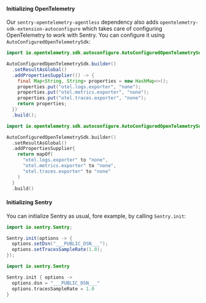 #### Initializing OpenTelemetry

Our `sentry-opentelemetry-agentless` dependency also adds `opentelemetry-sdk-extension-autoconfigure` which takes care of configuring OpenTelemetry to work with Sentry. You can configure it using `AutoConfiguredOpenTelemetrySdk`:

```java {tabTitle: Java}
import io.opentelemetry.sdk.autoconfigure.AutoConfiguredOpenTelemetrySdk;

AutoConfiguredOpenTelemetrySdk.builder()
  .setResultAsGlobal()
  .addPropertiesSupplier(() -> {
    final Map<String, String> properties = new HashMap<>();
    properties.put("otel.logs.exporter", "none");
    properties.put("otel.metrics.exporter", "none");
    properties.put("otel.traces.exporter", "none");
    return properties;
  })
  .build();
```

```kotlin {tabTitle: Kotlin}
import io.opentelemetry.sdk.autoconfigure.AutoConfiguredOpenTelemetrySdk

AutoConfiguredOpenTelemetrySdk.builder()
  .setResultAsGlobal()
  .addPropertiesSupplier{
    return mapOf(
      "otel.logs.exporter" to "none",
      "otel.metrics.exporter" to "none",
      "otel.traces.exporter" to "none"
    )
  }
  .build()
```

#### Initializing Sentry

You can initialize Sentry as usual, fore example, by calling `Sentry.init`:

```java {tabTitle: Java}
import io.sentry.Sentry;

Sentry.init(options -> {
  options.setDsn("___PUBLIC_DSN___");
  options.setTracesSampleRate(1.0);
});
```

```kotlin {tabTitle: Kotlin}
import io.sentry.Sentry

Sentry.init { options ->
  options.dsn = "___PUBLIC_DSN___"
  options.tracesSampleRate = 1.0
}
```
